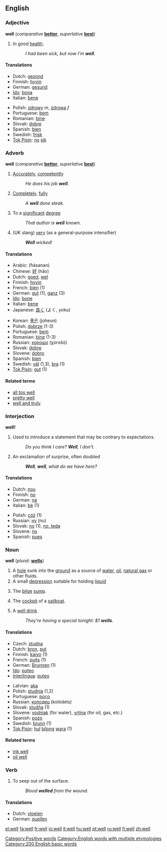 {{wikipedia}}

==English==

{{rank|way|even|say|124|well|many|work|too}}

===Adjective===
'''well''' (''comparative'' '''[[better]]''', ''superlative'' '''[[best]]''')

# In good [[health]].
#: ''I had been sick, but now I'm '''well'''.''

====Translations====
{{top}}
*Dutch: [[gezond]]
*Finnish: [[hyvin]]
*German: [[gesund]]
*[[Ido]]: [[bona]]
*Italian: [[bene]]
{{mid}}
*Polish: [[zdrowy]] ''m'', [[zdrowa]] ''f''
*Portuguese: [[bem]]
*Romanian: [[bine]]
*Slovak: [[dobre#Slovak|dobre]]
*Spanish: [[bien]]
*Swedish: [[frisk]]
*[[Tok Pisin]]: [[no]] [[sik]]
{{bottom}}

[[Category:Positive words]]

===Adverb===
'''well''' (''comparative'' '''[[better]]''', ''superlative'' '''[[best]]''')

# [[Accurately]], [[competently]]
#: ''He does his job '''well'''''.
# [[Completely]], [[fully]]
#: ''A '''well''' done steak.''
#To a [[significant]] [[degree]]
#: ''That author is '''well''' known.''
# (UK slang) [[very]] (as a general-purpose intensifier)
#: '''''Well''' wicked!''

====Translations====
{{top}}
*Arabic: {{ARchar|[[حسنا|حسنًا]]}} (ħásanan)
*Chinese: [[好]] (hǎo)
*Dutch: [[goed#Dutch|goed]], [[wel]]
*Finnish: [[hyvin]]
*French: [[bien]] (1)
*German: [[gut]] (1), [[ganz]] (3)
*[[Ido]]: [[bone]]
*Italian: [[bene]]
*Japanese: [[良く]] (よく, yoku)
{{mid}}
*Korean: [[좋은]] (joheun)
*Polish: [[dobrze]] (1-3)
*Portuguese: [[bem]]
*Romanian: [[bine]] (1-3)
*Russian: [[хорошо]] (χorošó)
*Slovak: [[dobre#Slovak|dobre]]
*Slovene: [[dobro]]
*Spanish: [[bien]]
*Swedish: [[väl]] (1,3), [[bra]] (1)
*[[Tok Pisin]]: [[gut]] (1)
{{bottom}}

====Related terms====
*[[all too well]]
*[[pretty well]]
*[[well and truly]]

===Interjection===
'''well!'''

#Used to introduce a statement that may be contrary to expectations.
#: ''Do you think I care?  '''Well''', I don't.''
#An exclamation of surprise, often doubled
#: '''''Well''', '''well''', what do we have here?''

====Translations====
{{top}}
*Dutch: [[nou#Dutch|nou]]
*Finnish: [[no#Finnish|no]]
*German: [[na]]
*Italian: [[bè]] (1)
{{mid}}
*Polish: [[cóż]] (1)
*Russian: [[ну]] (nu)
*Slovak: [[no#Slovak|no]] (1), [[no, teda]]
*Slovene: [[no#Slovene|no]] 
*Spanish: [[pues]]
{{bottom}}

===Noun===
'''well''' (''plural:'' '''[[wells]]''')

# A [[hole]] sunk into the [[ground]] as a source of [[water]], [[oil]], [[natural gas]] or other fluids.
# A small [[depression]] suitable for holding [[liquid]]
# {{nautical}} The [[bilge]] [[sump]].
# {{nautical}} The [[cockpit]] of a [[sailboat]].
# A [[well drink]]
#: ''They're having a special tonight: $1 '''wells'''.''

====Translations====
{{top}}
*Czech: [[studna]]
*Dutch: [[bron#Dutch|bron]], [[put#Dutch|put]]
*Finnish: [[kaivo]] (1)
*French: [[puits]] (1)
*German: [[Brunnen]] {{m}} (1)
*[[Ido]]: [[puteo]]
*[[Interlingua]]: [[puteo]]
{{mid}}
*Latvian: [[aka]] {{f}}
*Polish: [[studnia]] {{f}} (1,2)
*Portuguese: [[poço]] {{m}}
*Russian: [[колодец]] (kolódets) {{m}}
*Slovak: [[studňa#Slovak|studňa]] {{f}} (1)
*Slovene: [[vodnjak]] (for water), [[vrtina]] (for oil, gas, etc.)
*Spanish: [[pozo]] {{m}}
*Swedish: [[brunn]] (1)
*[[Tok Pisin]]: [[hul]] [[bilong]] [[wara]] (1)
{{bottom}}

====Related terms====
* [[ink well]]
* [[oil well]]

===Verb===
{{en-infl-reg-consonant|well||}}

# To seep out of the surface.
#: ''Blood '''welled''' from the wound.''

====Translations====

*Dutch: [[vloeien]]
*German: [[quellen]]

[[Category:English words with multiple etymologies]]
[[Category:200 English basic words]]

[[el:well]]
[[fa:well]]
[[fr:well]]
[[io:well]]
[[it:well]]
[[hu:well]]
[[pt:well]]
[[ru:well]]
[[fi:well]]
[[zh:well]]